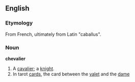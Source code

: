 ==English==
===Etymology===
From French, ultimately from Latin "caballus".

===Noun===
'''chevalier'''
# A [[cavalier]]; a [[knight]].
# In tarot [[cards]], the card between the [[valet]] and the [[dame]]
